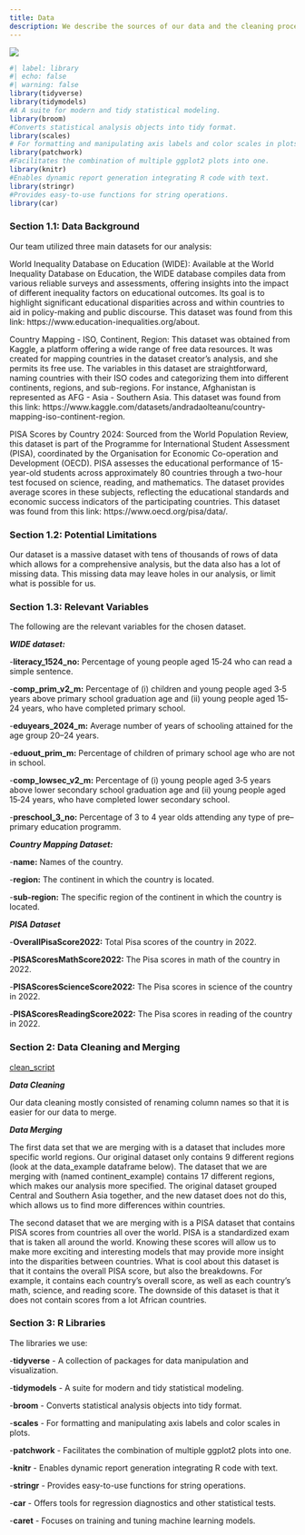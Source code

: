 ```yaml
---
title: Data
description: We describe the sources of our data and the cleaning process.
---
```


![](https://media.istockphoto.com/id/1476976242/photo/graduation-day-a-mortarboard-and-graduation-scroll-on-stack-of-books-with-pencils-color-in-a.webp?b=1&s=170667a&w=0&k=20&c=syztrFCa2aVPP5_Y1IxRue6LE99wD5JWix-y6mHZeTg=)

```r
#| label: library
#| echo: false
#| warning: false
library(tidyverse)
library(tidymodels)
#A A suite for modern and tidy statistical modeling.
library(broom) 
#Converts statistical analysis objects into tidy format.
library(scales) 
# For formatting and manipulating axis labels and color scales in plots.
library(patchwork) 
#Facilitates the combination of multiple ggplot2 plots into one.
library(knitr) 
#Enables dynamic report generation integrating R code with text.
library(stringr)
#Provides easy-to-use functions for string operations.
library(car)
```

### Section 1.1: Data Background

Our team utilized three main datasets for our analysis:

World Inequality Database on Education (WIDE): Available at the World Inequality Database on Education, the WIDE database compiles data from various reliable surveys and assessments, offering insights into the impact of different inequality factors on educational outcomes. Its goal is to highlight significant educational disparities across and within countries to aid in policy-making and public discourse. This dataset was found from this link: https://www.education-inequalities.org/about.

Country Mapping - ISO, Continent, Region: This dataset was obtained from Kaggle, a platform offering a wide range of free data resources. It was created for mapping countries in the dataset creator's analysis, and she permits its free use. The variables in this dataset are straightforward, naming countries with their ISO codes and categorizing them into different continents, regions, and sub-regions. For instance, Afghanistan is represented as AFG - Asia - Southern Asia. This dataset was found from this link: https://www.kaggle.com/datasets/andradaolteanu/country-mapping-iso-continent-region.

PISA Scores by Country 2024: Sourced from the World Population Review, this dataset is part of the Programme for International Student Assessment (PISA), coordinated by the Organisation for Economic Co-operation and Development (OECD). PISA assesses the educational performance of 15-year-old students across approximately 80 countries through a two-hour test focused on science, reading, and mathematics. The dataset provides average scores in these subjects, reflecting the educational standards and economic success indicators of the participating countries. This dataset was found from this link: https://www.oecd.org/pisa/data/.

### Section 1.2: Potential Limitations

Our dataset is a massive dataset with tens of thousands of rows of data which allows for a comprehensive analysis, but the data also has a lot of missing data. This missing data may leave holes in our analysis, or limit what is possible for us.

### Section 1.3: Relevant Variables

The following are the relevant variables for the chosen dataset.

***WIDE dataset:***

\-**literacy_1524_no:** Percentage of young people aged 15‐24 who can read a simple sentence.

\-**comp_prim_v2_m:** Percentage of (i) children and young people aged 3‐5 years above primary school graduation age and (ii) young people aged 15‐24 years, who have completed primary school.

\-**eduyears_2024_m:** Average number of years of schooling attained for the age group 20--24 years.

\-**eduout_prim_m:** Percentage of children of primary school age who are not in school.

\-**comp_lowsec_v2_m:** Percentage of (i) young people aged 3‐5 years above lower secondary school graduation age and (ii) young people aged 15‐24 years, who have completed lower secondary school.

\-**preschool_3_no:** Percentage of 3 to 4 year olds attending any type of pre--primary education programm.

***Country Mapping Dataset:***

\-**name:** Names of the country.

\-**region:** The continent in which the country is located.

\-**sub-region:** The specific region of the continent in which the country is located.

***PISA Dataset***

\-**OverallPisaScore2022:** Total Pisa scores of the country in 2022.

\-**PISAScoresMathScore2022:** The Pisa scores in math of the country in 2022.

\-**PISAScoresScienceScore2022:** The Pisa scores in science of the country in 2022.

\-**PISAScoresReadingScore2022:** The Pisa scores in reading of the country in 2022.

### Section 2: Data Cleaning and Merging

[clean_script](/scripts/load_and_clean_data.R)

***Data Cleaning***

Our data cleaning mostly consisted of renaming column names so that it is easier for our data to merge. 

***Data Merging***

The first data set that we are merging with is a dataset that includes more specific world regions. Our original dataset only contains 9 different regions (look at the data_example dataframe below). The dataset that we are merging with (named continent_example) contains 17 different regions, which makes our analysis more specified. The original dataset grouped Central and Southern Asia together, and the new dataset does not do this, which allows us to find more differences within countries.

The second dataset that we are merging with is a PISA dataset that contains PISA scores from countries all over the world. PISA is a standardized exam that is taken all around the world. Knowing these scores will allow us to make more exciting and interesting models that may provide more insight into the disparities between countries. What is cool about this dataset is that it contains the overall PISA score, but also the breakdowns. For example, it contains each country's overall score, as well as each country's math, science, and reading score. The downside of this dataset is that it does not contain scores from a lot African countries.

### Section 3: R Libraries

The libraries we use:

\-**tidyverse** - A collection of packages for data manipulation and visualization.

\-**tidymodels** - A suite for modern and tidy statistical modeling.

\-**broom** - Converts statistical analysis objects into tidy format.

\-**scales** -  For formatting and manipulating axis labels and color scales in plots.

\-**patchwork** - Facilitates the combination of multiple ggplot2 plots into one.

\-**knitr** - Enables dynamic report generation integrating R code with text.

\-**stringr** - Provides easy-to-use functions for string operations.

\-**car** - Offers tools for regression diagnostics and other statistical tests.

\-**caret** - Focuses on training and tuning machine learning models.
